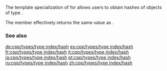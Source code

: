 {{cpp/title | hash{{small|&lt;std::type_index&gt;}}}}
{{cpp/types/type_index/navbar}}
{{ddcl | header=typeindex | since=c++11 | 1=
template&lt;&gt; struct hash&lt;std::type_index&gt;;
}}

The template specialization of {{lc|std::hash}} for {{lc|std::type_index}} allows users to obtain hashes of objects of type {{lc|std::type_index}}.

The member {{c|operator()}} effectively returns the same value as {{lc|hash_code()}}.

===See also===
{{dsc begin}}
{{dsc inc | cpp/types/type_index/dsc hash_code}}
{{dsc end}}

[[de:cpp/types/type index/hash]]
[[es:cpp/types/type index/hash]]
[[fr:cpp/types/type index/hash]]
[[it:cpp/types/type index/hash]]
[[ja:cpp/types/type index/hash]]
[[pt:cpp/types/type index/hash]]
[[ru:cpp/types/type index/hash]]
[[zh:cpp/types/type index/hash]]